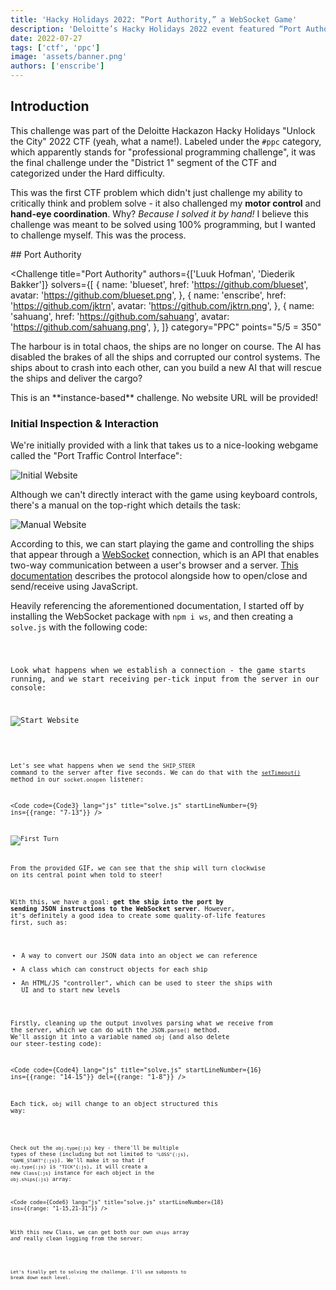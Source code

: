 ```yaml
---
title: 'Hacky Holidays 2022: “Port Authority,” a WebSocket Game'
description: 'Deloitte’s Hacky Holidays 2022 event featured “Port Authority,” a WebSocket strategy game that challenges you to dock a chaotic port full of ships.'
date: 2022-07-27
tags: ['ctf', 'ppc']
image: 'assets/banner.png'
authors: ['enscribe']
---
```



## Introduction

This challenge was part of the Deloitte Hackazon Hacky Holidays "Unlock the City" 2022 CTF (yeah, what a name!). Labeled under the `#ppc` category, which apparently stands for "professional programming challenge", it was the final challenge under the "District 1" segment of the CTF and categorized under the Hard difficulty.

This was the first CTF problem which didn't just challenge my ability to critically think and problem solve - it also challenged my **motor control** and **hand-eye coordination**. Why? _Because I solved it by hand!_ I believe this challenge was meant to be solved using 100% programming, but I wanted to challenge myself. This was the process.

<div class="invisible h-0! [&+*]:mt-0 [&+*_*]:mt-0">
## Port Authority
</div>

<Challenge
  title="Port Authority"
  authors={['Luuk Hofman', 'Diederik Bakker']}
  solvers={[
    {
      name: 'blueset',
      href: 'https://github.com/blueset',
      avatar: 'https://github.com/blueset.png',
    },
    {
      name: 'enscribe',
      href: 'https://github.com/jktrn',
      avatar: 'https://github.com/jktrn.png',
    },
    {
      name: 'sahuang',
      href: 'https://github.com/sahuang',
      avatar: 'https://github.com/sahuang.png',
    },
  ]}
  category="PPC"
  points="5/5 = 350"
>
  The harbour is in total chaos, the ships are no longer on course. The AI has
  disabled the brakes of all the ships and corrupted our control systems. The
  ships about to crash into each other, can you build a new AI that will rescue
  the ships and deliver the cargo?
</Challenge>

<Callout variant="note">
  This is an **instance-based** challenge. No website URL will be
  provided!
</Callout>

### Initial Inspection & Interaction

We're initially provided with a link that takes us to a nice-looking webgame called the "Port Traffic Control Interface":

![Initial Website](assets/initial-website.gif)

Although we can't directly interact with the game using keyboard controls, there's a manual on the top-right which details the task:

![Manual Website](assets/manual-website.png)

According to this, we can start playing the game and controlling the ships that appear through a [WebSocket](https://developer.mozilla.org/en-US/docs/Web/API/WebSockets_API/) connection, which is an API that enables two-way communication between a user's browser and a server. [This documentation](https://javascript.info/websocket) describes the protocol alongside how to open/close and send/receive using JavaScript.

Heavily referencing the aforementioned documentation, I started off by installing the WebSocket package with `npm i ws`, and then creating a `solve.js` with the following code:


<Code code={Code1} lang="js" title="solve.js" />

Look what happens when we establish a connection - the game starts running, and we start receiving per-tick input from the server in our console:

![Start Website](assets/start-website.gif)


<Code code={Code2} lang="ansi" />

Let's see what happens when we send the `SHIP_STEER` command to the server after five seconds. We can do that with the [`setTimeout()`](https://developer.mozilla.org/en-US/docs/Web/API/setTimeout) method in our `socket.onopen` listener:


<Code code={Code3} lang="js" title="solve.js" startLineNumber={9} ins={{range: "7-13"}} />

![First Turn](assets/first-turn.gif)

From the provided GIF, we can see that the ship will turn clockwise on its central point when told to steer!

With this, we have a goal: **get the ship into the port by sending JSON instructions to the WebSocket server**. However, it's definitely a good idea to create some quality-of-life features first, such as:

- A way to convert our JSON data into an object we can reference
- A class which can construct objects for each ship
- An HTML/JS "controller", which can be used to steer the ships with UI and to start new levels

Firstly, cleaning up the output involves parsing what we receive from the server, which we can do with the `JSON.parse()` method. We'll assign it into a variable named `obj` (and also delete our steer-testing code):


<Code code={Code4} lang="js" title="solve.js" startLineNumber={16} ins={{range: "14-15"}} del={{range: "1-8"}} />

Each tick, `obj` will change to an object structured this way:


<Code code={Code5} lang="json" />

Check out the `obj.type{:js}` key - there'll be multiple types of these (including but not limited to `"LOSS"{:js}`, `"GAME_START"{:js}`). We'll make it so that if `obj.type{:js}` is `"TICK"{:js}`, it will create a new `Class{:js}` instance for each object in the `obj.ships{:js}` array:


<Code code={Code6} lang="js" title="solve.js" startLineNumber={18} ins={{range: "1-15,21-31"}} />

With this new Class, we can get both our own `ships` array _and_ really clean logging from the server:


<Code code={Code7} lang="ansi" />

Let's finally get to solving the challenge. I'll use subposts to break down each level.

<FirstSubpost title="Level 1" href="/blog/dhhutc-2022-port-authority/level-1" />

